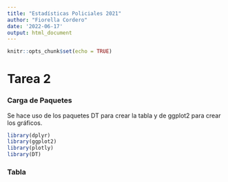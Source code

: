 ---
title: "Estadísticas Policiales 2021"
author: "Fiorella Cordero"
date: '2022-06-17'
output: html_document
---

```{r setup, include=FALSE}
knitr::opts_chunk$set(echo = TRUE)
```
# **Tarea 2**

### **Carga de Paquetes**

Se hace uso de los paquetes DT para crear la tabla y de ggplot2 para crear los gráficos. 

```{r carga de paquetes, message=FALSE}
library(dplyr)
library(ggplot2)
library(plotly)
library(DT)
```

### Tabla

